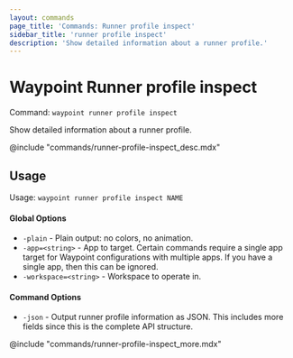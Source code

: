 ```yaml
---
layout: commands
page_title: 'Commands: Runner profile inspect'
sidebar_title: 'runner profile inspect'
description: 'Show detailed information about a runner profile.'
---
```


# Waypoint Runner profile inspect

Command: `waypoint runner profile inspect`

Show detailed information about a runner profile.

@include "commands/runner-profile-inspect_desc.mdx"

## Usage

Usage: `waypoint runner profile inspect NAME`

#### Global Options

- `-plain` - Plain output: no colors, no animation.
- `-app=<string>` - App to target. Certain commands require a single app target for Waypoint configurations with multiple apps. If you have a single app, then this can be ignored.
- `-workspace=<string>` - Workspace to operate in.

#### Command Options

- `-json` - Output runner profile information as JSON. This includes more fields since this is the complete API structure.

@include "commands/runner-profile-inspect_more.mdx"
